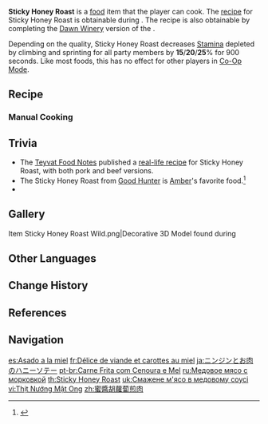 {{Food Infobox
|id              = 108063
|name            = Sticky Honey Roast
|description     = A meat dish in a sweet honey sauce.
|desc_suspicious = The sauce has stuck like glue to the meat, forming a homogeneous mass that tastes neither of honey nor meat.
|desc_basic      = The carrots take the gamey edge off the meat, and the sauce brings it all together sweetly. The perfect warm dish for a cold winter night.
|desc_delicious  = The warm honey draws out the flavor of the meat, creating a flavor explosion akin to bathing in the warm summer sun.
|type            = Adventurer's Dishes
|effectType      = Stamina Reduction
|effect          = Decreases all party members' climbing and sprinting Stamina consumption by (var1)% for 900s.
|eff_att1        = Stamina
|eff_att2        = Climbing Stamina
|eff_att3        = Sprinting Stamina
|eff_suspicious1 = 15
|eff_basic1      = 20
|eff_delicious1  = 25
|quality         = 3
|region          = Mondstadt
|recipe          = Obtained during ''[[Sara's Worries]]'' or complete the [[Dawn Winery]] version of ''[[Food Delivery]]''
}}
'''Sticky Honey Roast''' is a [[food]] item that the player can cook. The [[recipe]] for Sticky Honey Roast is obtainable during {{Quest|Sara's Worries}}. The recipe is also obtainable by completing the [[Dawn Winery]] version of the {{Quest|Food Delivery}}.

Depending on the quality, Sticky Honey Roast decreases [[Stamina]] depleted by climbing and sprinting for all party members by '''15'''/'''20'''/'''25'''% for 900 seconds. Like most foods, this has no effect for other players in [[Co-Op Mode]].

==Recipe==
{{Recipe
|type = Cooking
|Raw Meat = 3
|Carrot = 2
|Sugar = 2
|sort = Raw Meat;Carrot;Sugar
}}

===Manual Cooking===
{{Manual Cooking}}

==Trivia==
* The [[Teyvat Food Notes]] published a [https://ys.mihoyo.com/main/news/detail/14284 real-life recipe] for Sticky Honey Roast, with both pork and beef versions.
* The Sticky Honey Roast from [[Good Hunter]] is [[Amber]]'s favorite food.<ref>{{Ref/Quest|The Shadows Deepen}}</ref>
* {{Related Items|type=variant}}

==Gallery==
<gallery>
Item Sticky Honey Roast Wild.png|Decorative 3D Model found during {{Quest|Master's Day Off (Quest)}}
</gallery>

==Other Languages==
{{Other Languages
|en      = Sticky Honey Roast
|zhs     = 蜜酱胡萝卜煎肉
|zhs_rm  = Mìjiàng Húluóbo Jiānròu
|zht     = 蜜醬胡蘿蔔煎肉
|zht_rm  = Mìjiàng Húluóbo Jiānròu
|zh_tl   = Pan-Fried Meat with Honey Sauce and Carrot
|ja      = ニンジンとお肉のハニーソテー
|ja_rm   = Ninjin to O-niku no Hanii Sotee
|ja_tl   = Carrot and Meat Honey Sauté<ref>{{Ref/Quest|City of Freedom|note=Japanese Voice-Over}}</ref>
|ko      = 허니캐럿그릴
|ko_rm   = Heoni-kaereot-geuril
|ko_tl   = Honey Carrot Grill
|es      = Asado a la miel
|es_tl   = Honey Roast
|fr      = Délice de viande et carottes au miel
|fr_tl   = Delight of Meat and Carrots with Honey
|ru      = Медовое мясо с морковкой
|ru_tl   = Honey Meat with Carrot
|th      = Sticky Honey Roast
|vi      = Thịt Nướng {{tt|Mật Ong|蜜蜂}}
|vi_tl   = Honey Grilled Meat
|de      = Honigmöhren-Fleischpfanne
|de_tl   = Honey Carrot Meat Pan
|id      = Sticky Honey Roast
|pt      = Carne Frita com Cenoura e Mel
|pt_tl   = Fried Meat with Carrot and Honey
|tr      = Karamelize Soslu Rosto
|tr_tl   = Roast in Caramel Sauce
|it      = Arrosto al miele
|it_tl   = Honey Roast
}}

==Change History==
{{Change History|1.0}}

==References==
{{Reflist}}

==Navigation==
{{Food Navbox}}

[[es:Asado a la miel]]
[[fr:Délice de viande et carottes au miel]]
[[ja:ニンジンとお肉のハニーソテー]]
[[pt-br:Carne Frita com Cenoura e Mel]]
[[ru:Медовое мясо с морковкой]]
[[th:Sticky Honey Roast]]
[[uk:Смажене м'ясо в медовому соусі]]
[[vi:Thịt Nướng Mật Ong]]
[[zh:蜜醬胡蘿蔔煎肉]]